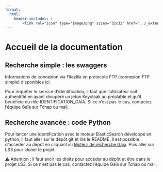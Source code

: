 ```yaml
---
format:
  html:
    header-includes: |
        <link rel="icon" type="image/png" sizes="32x32" href="../_extensions/InseeFrLab/onyxia/favicon-32x32.png">
---
```


# Accueil de la documentation
## Recherche simple : les swaggers

Informations de connexion via Filezilla en protocole FTP (connexion FTP simple) disponibles [ici](https://geographie.gitlab-pages.insee.fr/gaia/gaia-backlog/plateformes/serveurs/).

Pour requêter le service d'identification, il faut que l'utilisateur soit authentifié en ayant récupéré un jeton Keycloak au préalable et qu'il bénéficie du rôle IDENTIFICATION_GAIA. Si ce n'est pas le cas, contactez l'équipe Gaïa sur Tchap ou mail.


## Recherche avancée : code Python

Pour lancer une identification avec le moteur ElasticSearch développé en python, il faut aller sur le dépôt git et lire le README. Il est possible d'accéder au dépôt en cliquant ici [Moteur de recherche Gaïa](https://gitlab.insee.fr/sprint-gaia/moteur_es). Puis aller sur LS3 pour cloner le projet.

⚠️ Attention : il faut avoir les droits pour accéder au dépôt et être dans le projet LS3. Si ce n'est pas le cas, contactez l'équipe Gaïa sur Tchap ou mail.

